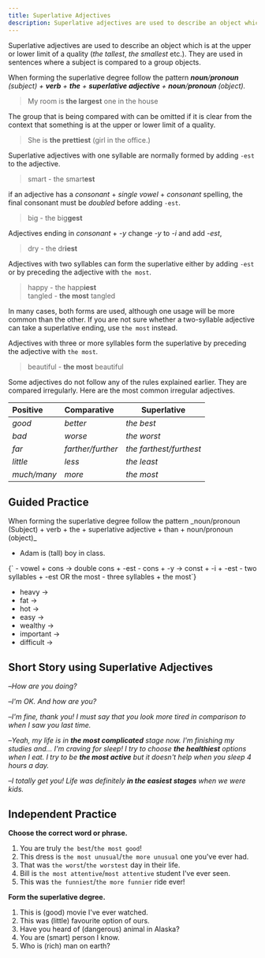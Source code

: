 ```yaml
---
title: Superlative Adjectives
description: Superlative adjectives are used to describe an object which is at the upper or lower limit of a quality (the tallest, the smallest etc.)
---
```


Superlative adjectives are used to describe an object which is at the upper or lower limit of a quality (_the tallest_, _the smallest_ etc.). They are used in sentences where a subject is compared to a group objects.

When forming the superlative degree follow the pattern _**noun**/**pronoun** (subject) + **verb** + **the** + **superlative adjective** + **noun**/**pronoun** (object)._

> My room is **the largest** one in the house

The group that is being compared with can be omitted if it is clear from the context that something is at the upper or lower limit of a quality.

> She is **the prettiest** (girl in the office.)

Superlative adjectives with one syllable are normally formed by adding `-est` to the adjective.

> smart - the smart**est**

if an adjective has a _consonant_ + _single vowel_ + _consonant_ spelling, the final consonant must be _doubled_ before adding `-est`.

> big - the big**gest**

Adjectives ending in _consonant_ + _-y_ change _-y_ to _-i_ and add _-est_,

> dry - the dr**iest**

Adjectives with two syllables can form the superlative either by adding `-est` or by preceding the adjective with `the most`.

> happy - the happ**iest**  
> tangled - **the most** tangled

In many cases, both forms are used, although one usage will be more common than the other. If you are not sure whether a two-syllable adjective can take a superlative ending, use `the most` instead.

Adjectives with three or more syllables form the superlative by preceding the adjective with `the most`.

> beautiful - **the most** beautiful

Some adjectives do not follow any of the rules explained earlier. They are compared irregularly. Here are the most common irregular adjectives.

| Positive    | Comparative       | Superlative             |
| :---------- | :---------------- | ----------------------- |
| _good_      | _better_          | _the best_              |
| _bad_       | _worse_           | _the worst_             |
| _far_       | _farther/further_ | _the farthest/furthest_ |
| _little_    | _less_            | _the least_             |
| _much/many_ | _more_            | _the most_              |

## Guided Practice

<Callout mt={8}>
  When forming the superlative degree follow the pattern _noun/pronoun (Subject) + verb +
  the + superlative adjective + than + noun/pronoun (object)_
</Callout>

- Adam is (tall) <Blank /> boy in class. <Tooltip content="the tallest" />

<Callout>
  {`
  - vowel + cons → double cons + -est
  - cons + -y → const + -i + -est
  - two syllables + -est OR the most
  - three syllables + the most`}
</Callout>

- heavy → <Blank /> <Tooltip content="the heaviest" />
- fat → <Blank /> <Tooltip content="the fattest" />
- hot → <Blank /> <Tooltip content="the hottest" />
- easy → <Blank /> <Tooltip content="the easiest" />
- wealthy → <Blank /> <Tooltip content="the wealthiest / the most wealthy" />
- important → <Blank /> <Tooltip content="the most important" />
- difficult → <Blank /> <Tooltip content="the most difficult" />

## Short Story using Superlative Adjectives

–_How are you doing?_

–_I'm OK. And how are you?_

–_I'm fine, thank you! I must say that you look more tired in comparison to when I saw you last time._

–_Yeah, my life is in **the most complicated** stage now. I'm finishing my studies and... I'm craving for sleep! I try to choose **the healthiest** options when I eat. I try to be **the most active** but it doesn't help when you sleep 4 hours a day._

–_I totally get you! Life was definitely **in the easiest stages** when we were kids._

## Independent Practice

**Choose the correct word or phrase.**

1. You are truly `the best`/`the most good`! <Tooltip content="the best" />
2. This dress is `the most unusual`/`the more unusual` one you've ever had. <Tooltip content="the most unusual" />
3. That was `the worst`/`the worstest` day in their life. <Tooltip content="the worst" />
4. Bill is `the most attentive`/`most attentive` student I've ever seen. <Tooltip content="the most attentive" />
5. This was `the funniest`/`the more funnier` ride ever! <Tooltip content="the funniest" />

**Form the superlative degree.**

1. This is (good) <Blank /> movie I've ever watched. <Tooltip content="the best" />
2. This was (little) <Blank /> favourite option of ours. <Tooltip content="the least" />
3. Have you heard of (dangerous) <Blank /> animal in Alaska? <Tooltip content="the most dangerous" />
4. You are (smart) <Blank /> person I know. <Tooltip content="the smartest" />
5. Who is (rich) <Blank /> man on earth? <Tooltip content="the richest" />
